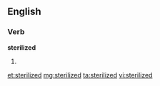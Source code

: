==English==

===Verb===
'''sterilized'''

# {{past of|[[sterilize]]}}

[[et:sterilized]]
[[mg:sterilized]]
[[ta:sterilized]]
[[vi:sterilized]]
